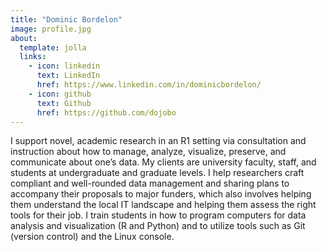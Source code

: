 ```yaml
---
title: "Dominic Bordelon"
image: profile.jpg
about:
  template: jolla
  links:
    - icon: linkedin
      text: LinkedIn
      href: https://www.linkedin.com/in/dominicbordelon/
    - icon: github
      text: Github
      href: https://github.com/dojobo
---
```


I support novel, academic research in an R1 setting via consultation and instruction about how to manage, analyze, visualize, preserve, and communicate about one's data. My clients are university faculty, staff, and students at undergraduate and graduate levels. I help researchers craft compliant and well-rounded data management and sharing plans to accompany their proposals to major funders, which also involves helping them understand the local IT landscape and helping them assess the right tools for their job. I train students in how to program computers for data analysis and visualization (R and Python) and to utilize tools such as Git (version control) and the Linux console.
